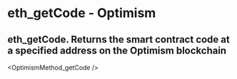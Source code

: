 # eth_getCode  - Optimism

## eth_getCode.  Returns the smart contract code at a specified address on the Optimism blockchain


<OptimismMethod_getCode />
